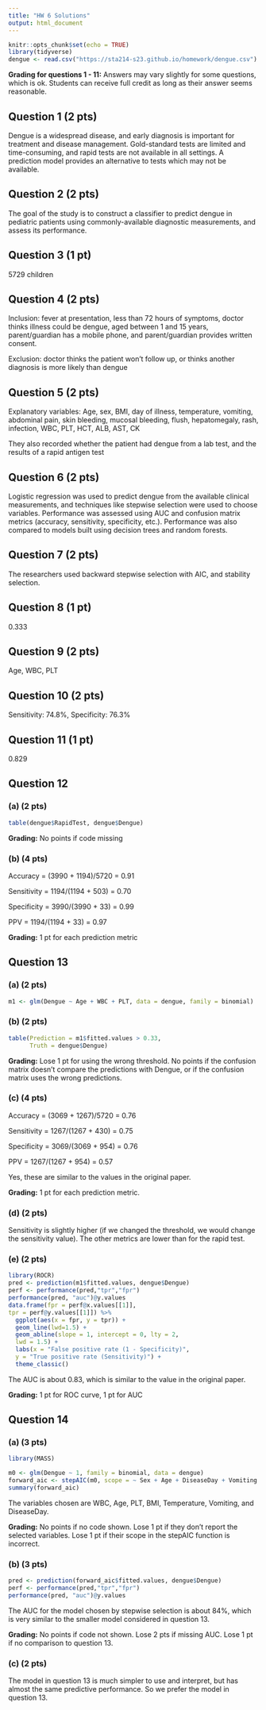 ```yaml
---
title: "HW 6 Solutions"
output: html_document
---
```


```r
knitr::opts_chunk$set(echo = TRUE)
library(tidyverse)
dengue <- read.csv("https://sta214-s23.github.io/homework/dengue.csv")
```

**Grading for questions 1 - 11:** Answers may vary slightly for some questions, which is ok. Students can receive full credit as long as their answer seems reasonable.

## Question 1 (2 pts)

Dengue is a widespread disease, and early diagnosis is important for treatment and disease management. Gold-standard tests are limited and time-consuming, and rapid tests are not available in all settings. A prediction model provides an alternative to tests which may not be available.

## Question 2 (2 pts)

The goal of the study is to construct a classifier to predict dengue in pediatric patients using commonly-available diagnostic measurements, and assess its performance.

## Question 3 (1 pt)

5729 children

## Question 4 (2 pts)

Inclusion: fever at presentation, less than 72 hours of symptoms, doctor thinks illness could be dengue, aged between 1 and 15 years, parent/guardian has a mobile phone, and parent/guardian provides written consent.

Exclusion: doctor thinks the patient won't follow up, or thinks another diagnosis is more likely than dengue

## Question 5 (2 pts)

Explanatory variables: Age, sex, BMI, day of illness, temperature, vomiting, abdominal pain, skin bleeding, mucosal bleeding, flush, hepatomegaly, rash, infection, WBC, PLT, HCT, ALB, AST, CK

They also recorded whether the patient had dengue from a lab test, and the results of a rapid antigen test

## Question 6 (2 pts)

Logistic regression was used to predict dengue from the available clinical measurements, and techniques like stepwise selection were used to choose variables. Performance was assessed using AUC and confusion matrix metrics (accuracy, sensitivity, specificity, etc.). Performance was also compared to models built using decision trees and random forests.

## Question 7 (2 pts)

The researchers used backward stepwise selection with AIC, and stability selection.

## Question 8 (1 pt)

0.333

## Question 9 (2 pts)

Age, WBC, PLT

## Question 10 (2 pts)

Sensitivity: 74.8%, Specificity: 76.3%

## Question 11 (1 pt)

0.829

## Question 12

### (a) (2 pts)

```r
table(dengue$RapidTest, dengue$Dengue)
```

**Grading:** No points if code missing

### (b) (4 pts)

Accuracy = (3990 + 1194)/5720 = 0.91

Sensitivity = 1194/(1194 + 503) = 0.70

Specificity = 3990/(3990 + 33) = 0.99

PPV = 1194/(1194 + 33) = 0.97

**Grading:** 1 pt for each prediction metric

## Question 13

### (a) (2 pts)

```r
m1 <- glm(Dengue ~ Age + WBC + PLT, data = dengue, family = binomial)
```

### (b) (2 pts)

```r
table(Prediction = m1$fitted.values > 0.33, 
      Truth = dengue$Dengue)
```

**Grading:** Lose 1 pt for using the wrong threshold. No points if the confusion matrix doesn't compare the predictions with Dengue, or if the confusion matrix uses the wrong predictions.

### (c) (4 pts)

Accuracy = (3069 + 1267)/5720 = 0.76

Sensitivity = 1267/(1267 + 430) = 0.75

Specificity = 3069/(3069 + 954) = 0.76

PPV = 1267/(1267 + 954) = 0.57

Yes, these are similar to the values in the original paper.

**Grading:** 1 pt for each prediction metric.

### (d) (2 pts)

Sensitivity is slightly higher (if we changed the threshold, we would change the sensitivity value). The other metrics are lower than for the rapid test.

### (e) (2 pts)

```r
library(ROCR)
pred <- prediction(m1$fitted.values, dengue$Dengue)
perf <- performance(pred,"tpr","fpr")
performance(pred, "auc")@y.values
data.frame(fpr = perf@x.values[[1]],
tpr = perf@y.values[[1]]) %>%
  ggplot(aes(x = fpr, y = tpr)) +
  geom_line(lwd=1.5) +
  geom_abline(slope = 1, intercept = 0, lty = 2,
  lwd = 1.5) +
  labs(x = "False positive rate (1 - Specificity)",
  y = "True positive rate (Sensitivity)") +
  theme_classic()
```

The AUC is about 0.83, which is similar to the value in the original paper.

**Grading:** 1 pt for ROC curve, 1 pt for AUC


## Question 14

### (a) (3 pts)

```r
library(MASS)

m0 <- glm(Dengue ~ 1, family = binomial, data = dengue)
forward_aic <- stepAIC(m0, scope = ~ Sex + Age + DiseaseDay + Vomiting + Abdominal + Temperature + BMI + WBC + HCT + PLT, trace = 0, direction = "forward")
summary(forward_aic)
```

The variables chosen are WBC, Age, PLT, BMI, Temperature, Vomiting, and DiseaseDay.

**Grading:** No points if no code shown. Lose 1 pt if they don't report the selected variables. Lose 1 pt if their scope in the stepAIC function is incorrect.

### (b) (3 pts)

```r
pred <- prediction(forward_aic$fitted.values, dengue$Dengue)
perf <- performance(pred,"tpr","fpr")
performance(pred, "auc")@y.values
```

The AUC for the model chosen by stepwise selection is about 84%, which is very similar to the smaller model considered in question 13.

**Grading:** No points if code not shown. Lose 2 pts if missing AUC. Lose 1 pt if no comparison to question 13.

### (c) (2 pts)

The model in question 13 is much simpler to use and interpret, but has almost the same predictive performance. So we prefer the model in question 13.

